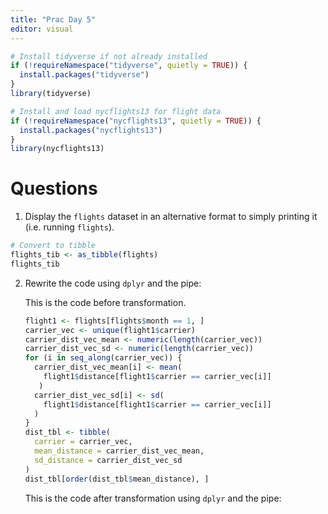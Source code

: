```yaml
---
title: "Prac Day 5"
editor: visual
---
```


```r

# Install tidyverse if not already installed
if (!requireNamespace("tidyverse", quietly = TRUE)) {
  install.packages("tidyverse")
}
library(tidyverse)

# Install and load nycflights13 for flight data
if (!requireNamespace("nycflights13", quietly = TRUE)) {
  install.packages("nycflights13")
}
library(nycflights13)
```

# Questions

1.  Display the `flights` dataset in an alternative format to simply printing it (i.e. running `flights`).

```r
# Convert to tibble
flights_tib <- as_tibble(flights)
flights_tib
```

2.  Rewrite the code using `dplyr` and the pipe:

    This is the code before transformation.

    ```r
    flight1 <- flights[flights$month == 1, ]
    carrier_vec <- unique(flight1$carrier)
    carrier_dist_vec_mean <- numeric(length(carrier_vec))
    carrier_dist_vec_sd <- numeric(length(carrier_vec))
    for (i in seq_along(carrier_vec)) {
      carrier_dist_vec_mean[i] <- mean(
        flight1$distance[flight1$carrier == carrier_vec[i]]
       )
      carrier_dist_vec_sd[i] <- sd(
        flight1$distance[flight1$carrier == carrier_vec[i]]
      )
    }
    dist_tbl <- tibble(
      carrier = carrier_vec,
      mean_distance = carrier_dist_vec_mean,
      sd_distance = carrier_dist_vec_sd
    )
    dist_tbl[order(dist_tbl$mean_distance), ]
    ```

    This is the code after transformation using `dplyr` and the pipe:

    ```r

    ```
